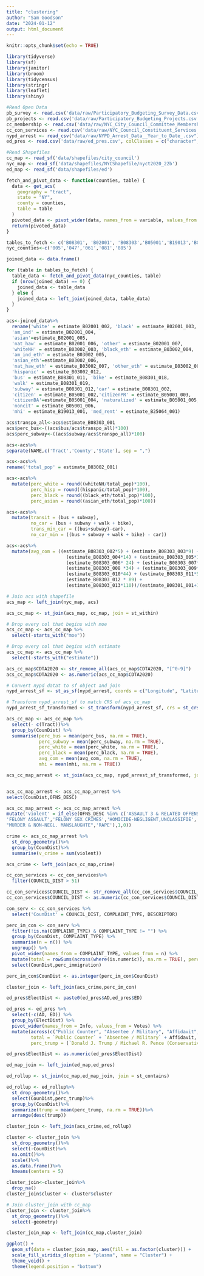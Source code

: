 ```yaml
---
title: "clustering"
author: "Sam Goodson"
date: "2024-01-12"
output: html_document
---
```


```r
knitr::opts_chunk$set(echo = TRUE)
```

```r
library(tidyverse)
library(sf)
library(janitor)
library(broom)
library(tidycensus)
library(stringr)
library(leaflet)
library(shiny)
```


```r
#Read Open Data 
pb_survey <- read.csv('data/raw/Participatory_Budgeting_Survey_Data.csv')
pb_projects <- read.csv('data/raw/Participatory_Budgeting_Projects.csv')
cc_membership <- read.csv('data/raw/NYC_City_Council_Committee_Membership.csv')
cc_con_services <- read.csv('data/raw/NYC_Council_Constituent_Services.csv')
nypd_arrest <- read_csv("data/raw/NYPD_Arrest_Data__Year_to_Date_.csv")
ed_pres <- read.csv('data/raw/ed_pres.csv', colClasses = c("character", "character"))

#Read Shapefiles
cc_map <- read_sf('data/shapefiles/city_council')
nyc_map <- read_sf('data/shapefiles/NYCShapefile/nyct2020_22b')
ed_map <- read_sf('data/shapefiles/ed')

```


```r
fetch_and_pivot_data <- function(counties, table) {
  data <- get_acs(
    geography = "tract",
    state = "NY",
    county = counties,
    table = table
  )
  pivoted_data <- pivot_wider(data, names_from = variable, values_from = c(estimate, moe))
  return(pivoted_data)
}

tables_to_fetch <- c('B08301', 'B02001', 'B08303','B05001','B19013','B03002','B25064','B25070')
nyc_counties<-c('005','047','061','081','085')

joined_data <- data.frame()

for (table in tables_to_fetch) {
  table_data <- fetch_and_pivot_data(nyc_counties, table)
  if (nrow(joined_data) == 0) {
    joined_data <- table_data
  } else {
    joined_data <- left_join(joined_data, table_data)
  }
}

```


```r
acs<-joined_data%>%
  rename('white' = estimate_B02001_002, 'black' = estimate_B02001_003, 
  'am_ind' = estimate_B02001_004,
  'asian'=estimate_B02001_005,
  'nat_haw' = estimate_B02001_006, 'other' = estimate_B02001_007,
  'whiteNH' = estimate_B03002_003, 'black_eth' = estimate_B03002_004, 
  'am_ind_eth' = estimate_B03002_005,
  'asian_eth'=estimate_B03002_006,
  'nat_haw_eth' = estimate_B03002_007, 'other_eth' = estimate_B03002_008,
  'hispanic' = estimate_B03002_012,
  'bus' = estimate_B08301_011, 'bike' = estimate_B08301_018, 
  'walk' = estimate_B08301_019,
  'subway' = estimate_B08301_012,'car' = estimate_B08301_002,
  'citizen' = estimate_B05001_002,'citizenPR' = estimate_B05001_003,
  'citizenBA'=estimate_B05001_004, 'naturalized' = estimate_B05001_005,
  'noncit' = estimate_B05001_006,
  'mhi' = estimate_B19013_001, 'med_rent' = estimate_B25064_001)

acs$transpo_all<-acs$estimate_B08303_001
acs$perc_bus<-((acs$bus/acs$transpo_all)*100)
acs$perc_subway<-((acs$subway/acs$transpo_all)*100)

acs<-acs%>%
separate(NAME,c('Tract','County','State'), sep = ",")

acs<-acs%>%
rename('total_pop' = estimate_B03002_001)
```


```r
acs<-acs%>%
  mutate(perc_white = round((whiteNH/total_pop)*100),
         perc_hisp = round((hispanic/total_pop)*100),
         perc_black = round((black_eth/total_pop)*100),
         perc_asian = round((asian_eth/total_pop)*100))

acs<-acs%>%
  mutate(transit = (bus + subway),
         no_car = (bus + subway + walk + bike),
         trans_min_car = ((bus+subway)-car),
         no_car_min = ((bus + subway + walk + bike) - car))

acs<-acs%>%
  mutate(avg_com = ((estimate_B08303_002*5) + (estimate_B08303_003*9) + 
                      (estimate_B08303_004*14) + (estimate_B08303_005*19) + 
                      (estimate_B08303_006* 24) + (estimate_B08303_007*29) +
                      (estimate_B08303_008 *34) + (estimate_B08303_009*39) +
                      (estimate_B08303_010*44) + (estimate_B08303_011*59) + 
                      (estimate_B08303_012 * 89) + 
                      (estimate_B08303_013*110))/(estimate_B08301_001+1))
```


```r
# Join acs with shapefile
acs_map <- left_join(nyc_map, acs)

acs_cc_map <- st_join(acs_map, cc_map, join = st_within)

# Drop every col that begins with moe
acs_cc_map <- acs_cc_map %>%
  select(-starts_with("moe"))

# Drop every col that begins with estimate
acs_cc_map <- acs_cc_map %>%
  select(-starts_with("estimate"))

acs_cc_map$CDTA2020 <- str_remove_all(acs_cc_map$CDTA2020, "[^0-9]")
acs_cc_map$CDTA2020 <- as.numeric(acs_cc_map$CDTA2020)
```

```r
# Convert nypd datat to sf object and join
nypd_arrest_sf <- st_as_sf(nypd_arrest, coords = c("Longitude", "Latitude"), crs = 4326)

# Transform nypd_arrest_sf to match CRS of acs_cc_map
nypd_arrest_sf_transformed <- st_transform(nypd_arrest_sf, crs = st_crs(acs_cc_map))
```


```r
acs_cc_map <- acs_cc_map %>%
  select(- c(Tract))%>%
  group_by(CounDist) %>%
  summarise(perc_bus = mean(perc_bus, na.rm = TRUE),
            perc_subway = mean(perc_subway, na.rm = TRUE),
            perc_white = mean(perc_white, na.rm = TRUE),
            perc_black = mean(perc_black, na.rm = TRUE),
            avg_com = mean(avg_com, na.rm = TRUE),
            mhi = mean(mhi, na.rm = TRUE))
```


```r
acs_cc_map_arrest <- st_join(acs_cc_map, nypd_arrest_sf_transformed, join = st_contains)


acs_cc_map_arrest <- acs_cc_map_arrest %>%
select(CounDist,OFNS_DESC)
```


```r
acs_cc_map_arrest <- acs_cc_map_arrest %>%
mutate('violent' = if_else(OFNS_DESC %in% c('ASSAULT 3 & RELATED OFFENSES','DANGEROUS WEAPONS',
'FELONY ASSAULT','FELONY SEX CRIMES','HOMICIDE-NEGLIGENT,UNCLASSIFIE','KIDNAPPING & RELATED OFFENSES','KIDNAPPING',
"MURDER & NON-NEGL. MANSLAUGHTE",'RAPE'),1,0))

crime <- acs_cc_map_arrest %>%
  st_drop_geometry()%>%
  group_by(CounDist)%>%
  summarise(v_crime = sum(violent))
```

```r
acs_crime <- left_join(acs_cc_map,crime)
```


```r
cc_con_services <- cc_con_services%>%
  filter(COUNCIL_DIST > 51)
```

```r
cc_con_services$COUNCIL_DIST <- str_remove_all(cc_con_services$COUNCIL_DIST, "[^0-9]")
cc_con_services$COUNCIL_DIST <- as.numeric(cc_con_services$COUNCIL_DIST)

con_serv <- cc_con_services %>%
  select('CounDist' = COUNCIL_DIST, COMPLAINT_TYPE, DESCRIPTOR)
```

```r
perc_im_con <- con_serv %>% 
  filter(!is.na(COMPLAINT_TYPE) & COMPLAINT_TYPE != "") %>% 
  group_by(CounDist, COMPLAINT_TYPE) %>% 
  summarise(n = n()) %>% 
  ungroup() %>% 
  pivot_wider(names_from = COMPLAINT_TYPE, values_from = n) %>% 
  mutate(total = rowSums(across(where(is.numeric)), na.rm = TRUE), perc_immigration = ((Immigration/total)*100))%>%
  select(CounDist,perc_immigration)
```

```r
perc_im_con$CounDist <- as.integer(perc_im_con$CounDist)

cluster_join <- left_join(acs_crime,perc_im_con)
```

```r
ed_pres$ElectDist <- paste0(ed_pres$AD,ed_pres$ED)

ed_pres <- ed_pres %>% 
  select(-c(AD, ED)) %>% 
  group_by(ElectDist) %>% 
  pivot_wider(names_from = Info, values_from = Votes) %>% 
  mutate(across(c("Public Counter", "Absentee / Military", "Affidavit", "Donald J. Trump / Michael R. Pence (Conservative)"), ~ as.numeric(.)),  
         total = `Public Counter` + `Absentee / Military` + Affidavit,
         perc_trump = (`Donald J. Trump / Michael R. Pence (Conservative)`/total)*100) 

ed_pres$ElectDist <- as.numeric(ed_pres$ElectDist)

ed_map_join <- left_join(ed_map,ed_pres)
```

```r
ed_rollup <- st_join(cc_map,ed_map_join, join = st_contains)

ed_rollup <- ed_rollup%>%
  st_drop_geometry()%>%
  select(CounDist,perc_trump)%>%
  group_by(CounDist)%>%
  summarize(trump = mean(perc_trump, na.rm = TRUE))%>%
  arrange(desc(trump))

cluster_join <- left_join(acs_crime,ed_rollup)
```

```r
cluster <- cluster_join %>%
  st_drop_geometry()%>%
  select(-CounDist)%>%
  na.omit()%>%
  scale()%>%
  as.data.frame()%>%
  kmeans(centers = 5)
```

```r
cluster_join<-cluster_join%>%
  drop_na()
cluster_join$cluster <- cluster$cluster

# Join cluster_join with cc_map
cluster_join <- cluster_join%>%
  st_drop_geometry()%>%
  select(-geometry)

cluster_join_map <- left_join(cc_map,cluster_join)
```

```r
ggplot() +
  geom_sf(data = cluster_join_map, aes(fill = as.factor(cluster))) +
  scale_fill_viridis_d(option = "plasma", name = "Cluster") +
  theme_void() +
  theme(legend.position = "bottom")
```

